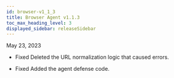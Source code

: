 ```yaml
---
id: browser-v1_1_3
title: Browser Agent v1.1.3
toc_max_heading_level: 3
displayed_sidebar: releaseSidebar
---
```


May 23, 2023

- <Status>Fixed</Status> Deleted the URL normalization logic that caused errors.

- <Status>Fixed</Status> Added the agent defense code.
